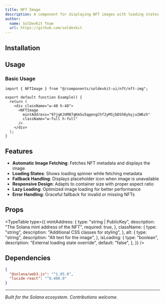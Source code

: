 ```yaml
---
title: NFT Image
description: A component for displaying NFT images with loading states and fallback handling.
author:
  name: SolDevKit Team
  url: https://github.com/soldevkit
---
```


<ComponentPreview name="nft-img-demo" />

## Installation

<ComponentInstallation name="nft-img" />

## Usage

### Basic Usage

```tsx
import { NFTImage } from "@/components/soldevkit-ui/nft/nft-img";

export default function Example() {
  return (
    <div className="w-48 h-48">
      <NFTImage 
        mintAddress="97jqKJUM87qKmSu5qgengChf2yMSjbDSh8ykyju2W6zh" 
        className="w-full h-full" 
      />
    </div>
  );
}
```

## Features

- **Automatic Image Fetching**: Fetches NFT metadata and displays the image
- **Loading States**: Shows loading spinner while fetching metadata
- **Fallback Handling**: Displays placeholder icon when image is unavailable
- **Responsive Design**: Adapts to container size with proper aspect ratio
- **Lazy Loading**: Optimized image loading for better performance
- **Error Handling**: Graceful fallback for invalid or missing NFTs

## Props

<TypeTable
  type={{
    mintAddress: {
      type: "string | PublicKey",
      description: "The Solana mint address of the NFT",
      required: true,
    },
    className: {
      type: "string",
      description: "Additional CSS classes for styling",
    },
    alt: {
      type: "string",
      description: "Alt text for the image",
    },
    isLoading: {
      type: "boolean",
      description: "External loading state override",
      default: "false",
    },
  }}
/>

## Dependencies

```json
{
  "@solana/web3.js": "^1.95.0",
  "lucide-react": "^0.400.0"
}
```

---

*Built for the Solana ecosystem. Contributions welcome.*